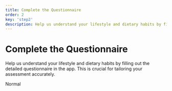 ```yaml
---
title: Complete the Questionnaire
order: 2
key: 'step2'
description: Help us understand your lifestyle and dietary habits by filling out the detailed questionnaire in the app. This is crucial for tailoring your assessment accurately.
---
```


# Complete the Questionnaire

Help us understand your lifestyle and dietary habits by filling out the detailed questionnaire in the app. This is crucial for tailoring your assessment accurately.

<userStyle>Normal</userStyle>
